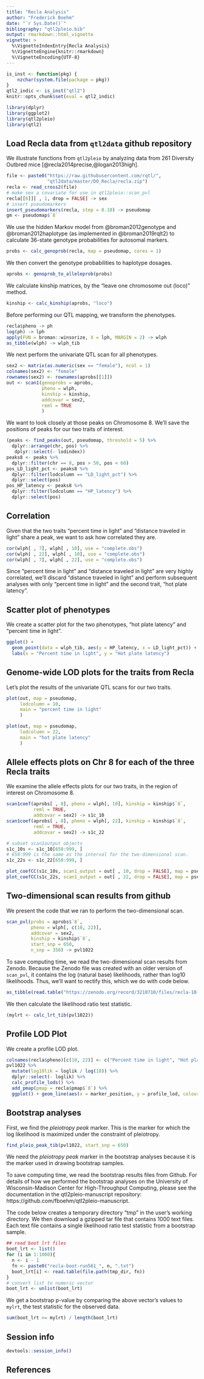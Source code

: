```yaml
---
title: "Recla Analysis"
author: "Frederick Boehm"
date: "`r Sys.Date()`"
bibliography: "qtl2pleio.bib"
output: rmarkdown::html_vignette
vignette: >
  %\VignetteIndexEntry{Recla Analysis}
  %\VignetteEngine{knitr::rmarkdown}
  %\VignetteEncoding{UTF-8}
---
```


```r
is_inst <- function(pkg) {
    nzchar(system.file(package = pkg))
}
qtl2_indic <- is_inst("qtl2")
knitr::opts_chunk$set(eval = qtl2_indic)
```


```r
library(dplyr)
library(ggplot2)
library(qtl2pleio)
library(qtl2)
```



## Load Recla data from `qtl2data` github repository

We illustrate functions from `qtl2pleio` by analyzing data from 261 Diversity Outbred mice [@recla2014precise,@logan2013high].

```r
file <- paste0("https://raw.githubusercontent.com/rqtl/",
               "qtl2data/master/DO_Recla/recla.zip")
recla <- read_cross2(file)
# make sex a covariate for use in qtl2pleio::scan_pvl
recla[[6]][ , 1, drop = FALSE] -> sex
# insert pseudomarkers
insert_pseudomarkers(recla, step = 0.10) -> pseudomap
gm <- pseudomap$`8`
```


We use the hidden Markov model from @broman2012genotype and @broman2012haplotype (as implemented in @broman2019rqlt2) to calculate 36-state genotype probabilities for autosomal markers. 

```r
probs <- calc_genoprob(recla, map = pseudomap, cores = 1)
```

We then convert the genotype probabilities to haplotype dosages.

```r
aprobs <- genoprob_to_alleleprob(probs)
```

We calculate kinship matrices, by the "leave one chromosome out (loco)" method.

```r
kinship <- calc_kinship(aprobs, "loco")
```




Before performing our QTL mapping, we transform the phenotypes. 

```r
recla$pheno -> ph
log(ph) -> lph
apply(FUN = broman::winsorize, X = lph, MARGIN = 2) -> wlph
as_tibble(wlph) -> wlph_tib
```

We next perform the univariate QTL scan for all phenotypes.

```r
sex2 <- matrix(as.numeric(sex == "female"), ncol = 1)
colnames(sex2) <- "female"
rownames(sex2) <- rownames(aprobs[[1]])
out <- scan1(genoprobs = aprobs, 
             pheno = wlph, 
             kinship = kinship, 
             addcovar = sex2, 
             reml = TRUE
             )
```

We want to look closely at those peaks on Chromosome 8. We'll save the positions of peaks for our two traits of interest.


```r
(peaks <- find_peaks(out, pseudomap, threshold = 5) %>%
  dplyr::arrange(chr, pos) %>%
   dplyr::select(- lodindex))
peaks8 <- peaks %>%
  dplyr::filter(chr == 8, pos > 50, pos < 60)
pos_LD_light_pct <- peaks8 %>%
  dplyr::filter(lodcolumn == "LD_light_pct") %>%
  dplyr::select(pos)
pos_HP_latency <- peaks8 %>%
  dplyr::filter(lodcolumn == "HP_latency") %>%
  dplyr::select(pos)
```

## Correlation

Given that the two traits "percent time in light" and "distance traveled in light" share a peak, we want to ask how correlated they are.

```r
cor(wlph[ , 7], wlph[ , 10], use = "complete.obs")
cor(wlph[ , 22], wlph[ , 10], use = "complete.obs")
cor(wlph[ , 7], wlph[ , 22], use = "complete.obs")
```

Since "percent time in light" and "distance traveled in light" are very highly correlated, we'll discard "distance traveled in light" and perform subsequent analyses with only "percent time in light" and the second trait, "hot plate latency".


## Scatter plot of phenotypes

We create a scatter plot for the two phenotypes, "hot plate latency" and "percent time in light".

```r
ggplot() + 
  geom_point(data = wlph_tib, aes(y = HP_latency, x = LD_light_pct)) +
  labs(x = "Percent time in light", y = "Hot plate latency")
```

## Genome-wide LOD plots for the traits from Recla

Let's plot the results of the univariate QTL scans for our two traits.

```r
plot(out, map = pseudomap, 
     lodcolumn = 10, 
     main = "percent time in light"
     )
```

```r
plot(out, map = pseudomap, 
     lodcolumn = 22, 
     main = "hot plate latency"
     )
```


## Allele effects plots on Chr 8 for each of the three Recla traits

We examine the allele effects plots for our two traits, in the region of interest on Chromosome 8.

```r
scan1coef(aprobs[ , 8], pheno = wlph[, 10], kinship = kinship$`8`, 
          reml = TRUE,
          addcovar = sex2) -> s1c_10
scan1coef(aprobs[ , 8], pheno = wlph[, 22], kinship = kinship$`8`, 
          reml = TRUE,
          addcovar = sex2) -> s1c_22
```

```r
# subset scan1output objects
s1c_10s <- s1c_10[650:999, ] 
# 650:999 is the same as the interval for the two-dimensional scan.
s1c_22s <- s1c_22[650:999, ]
```


```r
plot_coefCC(s1c_10s, scan1_output = out[ , 10, drop = FALSE], map = pseudomap, main = "percent time in light")
plot_coefCC(s1c_22s, scan1_output = out[ , 22, drop = FALSE], map = pseudomap, main = "hot plate latency")
```


## Two-dimensional scan results from github

We present the code that we ran to perform the two-dimensional scan.

```r
scan_pvl(probs = aprobs$`8`, 
         pheno = wlph[, c(10, 22)], 
         addcovar = sex2, 
         kinship = kinship$`8`, 
         start_snp = 650, 
         n_snp = 350) -> pvl1022
```

To save computing time, we read the two-dimensional scan results from Zenodo. Because the Zenodo file was created with an older version of `scan_pvl`, it contains the log (natural base) likelihoods, rather than log10 likelihoods. Thus, we'll want to rectify this, which we do with code below.

```r
as_tibble(read.table("https://zenodo.org/record/3210710/files/recla-10-22.txt?download=1", stringsAsFactors = FALSE)) -> pvl1022
```

We then calculate the likelihood ratio test statistic.

```r
(mylrt <- calc_lrt_tib(pvl1022))
```


## Profile LOD Plot

We create a profile LOD plot.

```r
colnames(recla$pheno)[c(10, 22)] <- c("Percent time in light", "Hot plate latency")
pvl1022 %>%
  mutate(log10lik = loglik / log(10)) %>%
  dplyr::select(- loglik) %>%
  calc_profile_lods() %>%
  add_pmap(pmap = recla$pmap$`8`) %>%
  ggplot() + geom_line(aes(x = marker_position, y = profile_lod, colour = trait))
```


## Bootstrap analyses

First, we find the *pleiotropy peak* marker. This is the marker for which the log likelihood is maximized under the constraint of pleiotropy.


```r
find_pleio_peak_tib(pvl1022, start_snp = 650)
```

We need the *pleiotropy peak* marker in the bootstrap analyses because it is the marker used in drawing bootstrap samples.


To save computing time, we read the bootstrap results files from Github. For details of how we performed the bootstrap analyses on the University of Wisconsin-Madison Center for High-Throughput Computing, please see the documentation in the qtl2pleio-manuscript repository: https://github.com/fboehm/qtl2pleio-manuscript.


The code below creates a temporary directory "tmp" in the user's working directory. We then download a gzipped tar file that contains 1000 text files. Each text file contains a single likelihood ratio test statistic from a bootstrap sample.



```r
## read boot lrt files
boot_lrt <- list()
for (i in 1:1000){
  n <- i - 1
  fn <- paste0("recla-boot-run561_", n, ".txt")
  boot_lrt[i] <- read.table(file.path(tmp_dir, fn))
}
# convert list to numeric vector
boot_lrt <- unlist(boot_lrt)
```

We get a bootstrap p-value by comparing the above vector's values to `mylrt`, the test statistic for the observed data.

```r
sum(boot_lrt >= mylrt) / length(boot_lrt)
```



## Session info

```r
devtools::session_info()
```

## References

